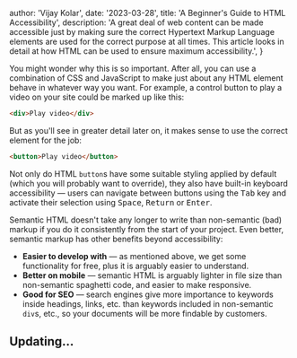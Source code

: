 

  author: 'Vijay Kolar',
  date: '2023-03-28',
  title: 'A Beginner\'s Guide to HTML Accessibility',
  description:
    'A great deal of web content can be made accessible just by making sure the correct Hypertext Markup Language elements are used for the correct purpose at all times. This article looks in detail at how HTML can be used to ensure maximum accessibility.',
}


You might wonder why this is so important. After all, you can use a combination of CSS and JavaScript to make just about any HTML element behave in whatever way you want. For example, a control button to play a video on your site could be marked up like this:

```html
<div>Play video</div>
```
But as you'll see in greater detail later on, it makes sense to use the correct element for the job:

```html
<button>Play video</button>
```

Not only do HTML <code>button</code>s have some suitable styling applied by default (which you will probably want to override), they also have built-in keyboard accessibility — users can navigate between buttons using the <kbd class="px-2 py-1.5 text-xs font-semibold text-gray-800 bg-gray-100 border border-gray-200 rounded-lg dark:bg-gray-600 dark:text-gray-100 dark:border-gray-500">Tab</kbd> key and activate their selection using <kbd class="px-2 py-1.5 text-xs font-semibold text-gray-800 bg-gray-100 border border-gray-200 rounded-lg dark:bg-gray-600 dark:text-gray-100 dark:border-gray-500">Space</kbd>, <kbd class="px-2 py-1.5 text-xs font-semibold text-gray-800 bg-gray-100 border border-gray-200 rounded-lg dark:bg-gray-600 dark:text-gray-100 dark:border-gray-500">Return</kbd> or <kbd class="px-2 py-1.5 text-xs font-semibold text-gray-800 bg-gray-100 border border-gray-200 rounded-lg dark:bg-gray-600 dark:text-gray-100 dark:border-gray-500">Enter</kbd>.

Semantic HTML doesn't take any longer to write than non-semantic (bad) markup if you do it consistently from the start of your project. Even better, semantic markup has other benefits beyond accessibility:

- <b>Easier to develop with</b> — as mentioned above, we get some functionality for free, plus it is arguably easier to understand.
- <b>Better on mobile</b> — semantic HTML is arguably lighter in file size than non-semantic spaghetti code, and easier to make responsive.
- <b>Good for SEO</b> — search engines give more importance to keywords inside headings, links, etc. than keywords included in non-semantic <code>div</code>s, etc., so your documents will be more findable by customers.

<h2 className="text-center">Updating...</h2>

















